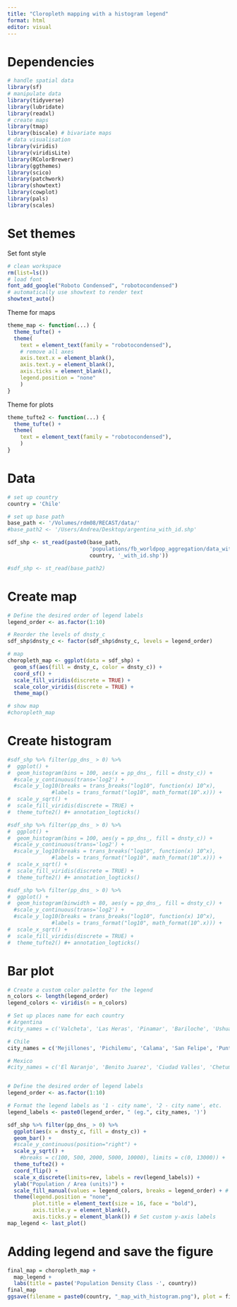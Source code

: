 ```yaml
---
title: "Cloropleth mapping with a histogram legend"
format: html
editor: visual
---
```


# Dependencies

```r
# handle spatial data
library(sf)
# manipulate data
library(tidyverse)
library(lubridate)
library(readxl)
# create maps
library(tmap)
library(biscale) # bivariate maps
# data visualisation
library(viridis) 
library(viridisLite)
library(RColorBrewer)
library(ggthemes)
library(scico)
library(patchwork)
library(showtext)
library(cowplot)
library(pals)
library(scales)
```

# Set themes

Set font style

```r
# clean workspace
rm(list=ls())
# load font
font_add_google("Roboto Condensed", "robotocondensed")
# automatically use showtext to render text
showtext_auto()
```

Theme for maps

```r
theme_map <- function(...) {
  theme_tufte() +
  theme(
    text = element_text(family = "robotocondensed"),
    # remove all axes
    axis.text.x = element_blank(),
    axis.text.y = element_blank(),
    axis.ticks = element_blank(),
    legend.position = "none"
    )
}
```

Theme for plots

```r
theme_tufte2 <- function(...) {
  theme_tufte() +
  theme(
    text = element_text(family = "robotocondensed"),
    )
}

```

# Data

```r
# set up country
country = 'Chile'
```

```r
# set up base path
base_path <- '/Volumes/rdm08/RECAST/data/'
#base_path2 <- '/Users/Andrea/Desktop/argentina_with_id.shp'

sdf_shp <- st_read(paste0(base_path, 
                          'populations/fb_worldpop_aggregation/data_with_id/', 
                          country, '_with_id.shp'))

#sdf_shp <- st_read(base_path2)
```

# Create map

```r
# Define the desired order of legend labels
legend_order <- as.factor(1:10)

# Reorder the levels of dnsty_c
sdf_shp$dnsty_c <- factor(sdf_shp$dnsty_c, levels = legend_order)

# map
choropleth_map <- ggplot(data = sdf_shp) +
  geom_sf(aes(fill = dnsty_c, color = dnsty_c)) +
  coord_sf() +
  scale_fill_viridis(discrete = TRUE) +
  scale_color_viridis(discrete = TRUE) +
  theme_map() 

# show map
#choropleth_map
```

# Create histogram

```r
#sdf_shp %>% filter(pp_dns_ > 0) %>% 
#  ggplot() + 
#  geom_histogram(bins = 100, aes(x = pp_dns_, fill = dnsty_c)) +
  #scale_y_continuous(trans='log2') +
  #scale_y_log10(breaks = trans_breaks("log10", function(x) 10^x),
              #labels = trans_format("log10", math_format(10^.x))) + 
#  scale_y_sqrt() +
#  scale_fill_viridis(discrete = TRUE) +
#  theme_tufte2() #+ annotation_logticks() 
```

```r
#sdf_shp %>% filter(pp_dns_ > 0) %>% 
#  ggplot() + 
#  geom_histogram(bins = 100, aes(y = pp_dns_, fill = dnsty_c)) +
  #scale_y_continuous(trans='log2') +
  #scale_y_log10(breaks = trans_breaks("log10", function(x) 10^x),
              #labels = trans_format("log10", math_format(10^.x))) + 
#  scale_x_sqrt() +
#  scale_fill_viridis(discrete = TRUE) +
#  theme_tufte2() #+ annotation_logticks() 
```

```r
#sdf_shp %>% filter(pp_dns_ > 0) %>% 
#  ggplot() + 
#  geom_histogram(binwidth = 80, aes(y = pp_dns_, fill = dnsty_c)) +
  #scale_y_continuous(trans='log2') +
  #scale_y_log10(breaks = trans_breaks("log10", function(x) 10^x),
              #labels = trans_format("log10", math_format(10^.x))) + 
#  scale_x_sqrt() +
#  scale_fill_viridis(discrete = TRUE) +
#  theme_tufte2() #+ annotation_logticks() 
```

# Bar plot

```r
# Create a custom color palette for the legend
n_colors <- length(legend_order)
legend_colors <- viridis(n = n_colors)

# Set up places name for each country
# Argentina
#city_names = c('Valcheta', 'Las Heras', 'Pinamar', 'Bariloche', 'Ushuaia', 'Posadas', 'Mar del Plata', 'Rosario', 'Córdoba', 'Buenos Aires')

# Chile
city_names = c('Mejillones', 'Pichilemu', 'Calama', 'San Felipe', 'Punta Arenas', 'Antofagasta', 'Concepcíon', 'Valparaíso', 'Reñaca', 'Santiago')

# Mexico
#city_names = c('El Naranjo', 'Benito Juarez', 'Ciudad Valles', 'Chetumal', 'Culiacán', 'Cancún', 'Saltillo', 'Tijuana', 'Monterrey', 'Ciudad de Mexico')


# Define the desired order of legend labels
legend_order <- as.factor(1:10)

# Format the legend labels as '1 - city name', '2 - city name', etc.
legend_labels <- paste0(legend_order, " (eg.", city_names, ')')

sdf_shp %>% filter(pp_dns_ > 0) %>% 
  ggplot(aes(x = dnsty_c, fill = dnsty_c)) + 
  geom_bar() + 
  #scale_y_continuous(position="right") +
  scale_y_sqrt() +
    #breaks = c(100, 500, 2000, 5000, 10000), limits = c(0, 13000)) +
  theme_tufte2() +
  coord_flip() +
  scale_x_discrete(limits=rev, labels = rev(legend_labels)) +
  ylab("Population / Area (units)") +
  scale_fill_manual(values = legend_colors, breaks = legend_order) + # Specify colors and break
  theme(legend.position = "none",
        plot.title = element_text(size = 16, face = "bold"),
        axis.title.y = element_blank(),
        axis.ticks.y = element_blank()) # Set custom y-axis labels
map_legend <- last_plot()

```

# Adding legend and save the figure

```r
final_map = choropleth_map + 
  map_legend + 
  labs(title = paste('Population Density Class -', country))
final_map
ggsave(filename = paste0(country, "_map_with_histogram.png"), plot = final_map, dpi = 300)

```
